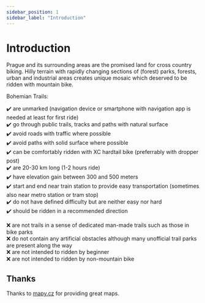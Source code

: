 ```yaml
---
sidebar_position: 1
sidebar_label: "Introduction"
---
```


# Introduction

Prague and its surrounding areas are the promised land for cross country biking.
Hilly terrain with rapidly changing sections of (forest) parks, forests, urban and industrial areas creates unique mosaic which deserved to be ridden with mountain bike.

Bohemian Trails:

✔️ are unmarked (navigation device or smartphone with navigation app is needed at least for first ride) <br />
✔️ go through public trails, tracks and paths with natural surface <br />
✔️ avoid roads with traffic where possible <br />
✔️ avoid paths with solid surface where possible <br />
✔️ can be comfortably ridden with XC hardtail bike (preferrably with dropper post) <br />
✔️ are 20-30 km long (1-2 hours ride) <br />
✔️ have elevation gain between 300 and 500 meters <br />
✔️ start and end near train station to provide easy transportation (sometimes also near metro station or tram stop) <br />
✔️ do not have defined difficulty but are neither easy nor hard <br />
✔️ should be ridden in a recommended direction


❌ are not trails in a sense of dedicated man-made trails such as those in bike parks <br />
❌ do not contain any artificial obstacles although many unofficial trail parks are present along the way <br />
❌ are not intended to ridden by beginner <br />
❌ are not intended to ridden by non-mountain bike <br />

## Thanks

Thanks to [mapy.cz](https://mapy.cz) for providing great maps.
